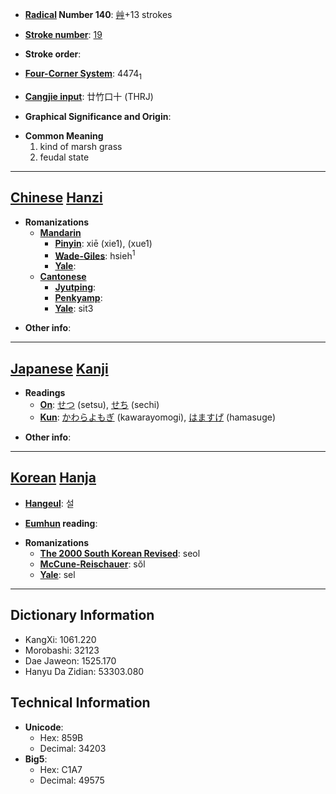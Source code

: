 * '''[[Wiktionary:Chinese radical index| Radical]] Number 140''': [[Wiktionary:Chinese radical index 艸|艸]]+13 strokes

* '''[[Wiktionary:Chinese total strokes index|Stroke number]]''': [[Wiktionary:Chinese total strokes index 19|19]]

* '''Stroke order''': 

* '''[[Wiktionary:Chinese four corner index|Four-Corner System]]''': 4474<sub>1</sub>

* '''[[Wiktionary:Chinese Cangjie index|Cangjie input]]''': 廿竹口十 (THRJ)

* '''Graphical Significance and Origin''': 

* '''Common Meaning'''
*#kind of marsh grass
*# feudal state


----

== [[Chinese]] [[Hanzi]] ==

* '''Romanizations'''
** '''[[Mandarin]]'''
*** '''[[Pinyin]]''': xiē (xie1), (xue1)
*** '''[[Wade-Giles]]''': hsieh<sup>1</sup>
*** '''[[Yale]]''': 
** '''[[Cantonese]]'''
*** '''[[Jyutping]]''':
*** '''[[Penkyamp]]''': 
*** '''[[Yale]]''': sit3

* '''Other info''': 

----

== [[Japanese]] [[Kanji]] ==

* '''Readings'''
** '''[[On]]''': [[せつ]] (setsu), [[せち]] (sechi)
** '''[[Kun]]''': [[かわらよもぎ]] (kawarayomogi), [[はますげ]] (hamasuge)

* '''Other info''':  

----

== [[Korean]] [[Hanja]] ==

* '''[[Hangeul]]''': 설

* '''[[Eumhun]] reading''': 

* '''Romanizations'''
** '''[[The 2000 South Korean Revised Romanization|The 2000 South Korean Revised]]''': seol
** '''[[McCune-Reischauer]]''': sŏl
** '''[[Yale]]''': sel

----

== Dictionary Information ==

* KangXi: 1061.220
* Morobashi: 32123
* Dae Jaweon: 1525.170
* Hanyu Da Zidian: 53303.080

== Technical Information ==

* '''Unicode''':
** Hex: 859B
** Decimal: 34203
* '''Big5''':
** Hex: C1A7
** Decimal: 49575